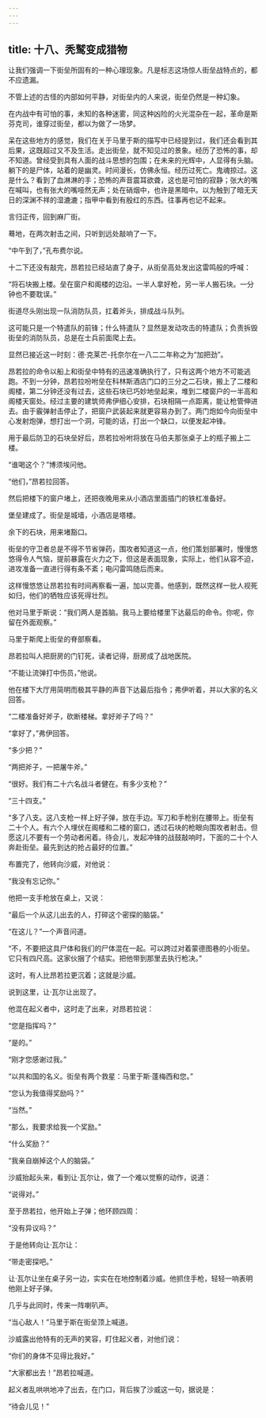 ```yaml
---
---
---
```

title: 十八、秃鹫变成猎物
---




让我们强调一下街垒所固有的一种心理现象。凡是标志这场惊人街垒战特点的，都不应遗漏。

不管上述的古怪的内部如何平静，对街垒内的人来说，街垒仍然是一种幻象。

在内战中有可怕的事，未知的各种迷雾，同这种凶险的火光混杂在一起，革命是斯芬克司，谁穿过街垒，都以为做了一场梦。

呆在这些地方的感觉，我们在关于马里于斯的描写中已经提到过，我们还会看到其后果，这既超过又不及生活。走出街垒，就不知见过的景象。经历了恐怖的事，却不知道。曾经受到具有人面的战斗思想的包围；在未来的光辉中，人显得有头脑。躺下的是尸体，站着的是幽灵。时间漫长，仿佛永恒。经历过死亡。鬼魂掠过。这是什么？看到了血淋淋的手；恐怖的声音震耳欲聋，这也是可怕的寂静；张大的嘴在喊叫，也有张大的嘴哑然无声；处在硝烟中，也许是黑暗中。以为触到了暗无天日的深渊不祥的湿漉漉；指甲中看到有殷红的东西。往事再也记不起来。

言归正传，回到麻厂街。

蓦地，在两次射击之间，只听到远处敲响了一下。

“中午到了，”孔布费尔说。

十二下还没有敲完，昂若拉已经站直了身子，从街垒高处发出这雷鸣般的呼喊：

“将石块搬上楼。垒在窗户和阁楼的边沿。一半人拿好枪，另一半人搬石块。一分钟也不要耽误。”

街道尽头刚出现一队消防队员，扛着斧头，排成战斗队列。

这可能只是一个特遣队的前锋；什么特遣队？显然是发动攻击的特遣队；负责拆毁街垒的消防队员，总是在士兵前面爬上去。

显然已接近这一时刻：德·克莱芒-托奈尔在一八二二年称之为“加把劲”。

昂若拉的命令以船上和街垒中特有的迅速准确执行了，只有这两个地方不可能逃跑。不到一分钟，昂若拉吩咐垒在科林斯酒店门口的三分之二石块，搬上了二楼和阁楼，第二分钟还没有过去，这些石块已巧妙地垒起来，堆到二楼窗户的一半高和阁楼天窗处。经过主要的建筑师弗伊细心安排，石块相隔一点距离，能让枪管伸进去。由于霰弹射击停止了，把窗户武装起来就更容易办到了。两门炮如今向街垒中心发射炮弹，想打出一个洞，可能的话，打出一个缺口，以便发起冲锋。

用于最后防卫的石块垒好后，昂若拉吩咐将放在马伯夫那张桌子上的瓶子搬上二楼。

“谁喝这个？”博须埃问他。

“他们，”昂若拉回答。

然后把楼下的窗户堵上，还把夜晚用来从小酒店里面插门的铁杠准备好。

堡垒建成了。街垒是城墙，小酒店是塔楼。

余下的石块，用来堵豁口。

街垒的守卫者总是不得不节省弹药，围攻者知道这一点，他们策划部署时，慢慢悠悠得令人气恼，提前暴露在火力之下，但这是表面现象，实际上，他们从容不迫，进攻准备一直进行得有条不紊；电闪雷鸣随后而来。

这样慢悠悠让昂若拉有时间再察看一遍，加以完善。他感到，既然这样一批人视死如归，他们的牺牲应该死得壮烈。

他对马里于斯说：“我们两人是首脑。我马上要给楼里下达最后的命令。你呢，你留在外面观察。”

马里于斯爬上街垒的脊部察看。

昂若拉叫人把厨房的门钉死，读者记得，厨房成了战地医院。

“不能让流弹打中伤员，”他说。

他在楼下大厅用简明而极其平静的声音下达最后指令；弗伊听着，并以大家的名义回答。

“二楼准备好斧子，砍断楼梯。拿好斧子了吗？”

“拿好了，”弗伊回答。

“多少把？”

“两把斧子，一把屠牛斧。”

“很好。我们有二十六名战斗者健在。有多少支枪？”

“三十四支。”

“多了八支。这八支枪一样上好子弹，放在手边。军刀和手枪别在腰带上。街垒有二十个人。有六个人埋伏在阁楼和二楼的窗口，透过石块的枪眼向围攻者射击。但愿这儿不要有一个劳动者闲着。待会儿，发起冲锋的战鼓敲响时，下面的二十个人奔赴街垒。最先到达的抢占最好的位置。”

布置完了，他转向沙威，对他说：

“我没有忘记你。”

他把一支手枪放在桌上，又说：

“最后一个从这儿出去的人，打碎这个密探的脑袋。”

“在这儿？”一个声音问道。

“不，不要把这具尸体和我们的尸体混在一起。可以跨过对着蒙德图巷的小街垒。它只有四尺高。这家伙捆了个结实。把他带到那里去执行枪决。”

这时，有人比昂若拉更沉着；这就是沙威。

说到这里，让·瓦尔让出现了。

他混在起义者中，这时走了出来，对昂若拉说：

“您是指挥吗？”

“是的。”

“刚才您感谢过我。”

“以共和国的名义。街垒有两个救星：马里于斯·蓬梅西和您。”

“您认为我值得奖励吗？”

“当然。”

“那么，我要求给我一个奖励。”

“什么奖励？”

“我亲自崩掉这个人的脑袋。”

沙威抬起头来，看到让·瓦尔让，做了一个难以觉察的动作，说道：

“说得对。”

至于昂若拉，他开始上子弹；他环顾四周：

“没有异议吗？”

于是他转向让·瓦尔让：

“带走密探吧。”

让·瓦尔让坐在桌子另一边，实实在在地控制着沙威。他抓住手枪，轻轻一响表明他刚上好子弹。

几乎与此同时，传来一阵喇叭声。

“当心敌人！”马里于斯在街垒顶上喊道。

沙威露出他特有的无声的笑容，盯住起义者，对他们说：

“你们的身体不见得比我好。”

“大家都出去！”昂若拉喊道。

起义者乱哄哄地冲了出去，在门口，背后挨了沙威这一句，据说是：

“待会儿见！”